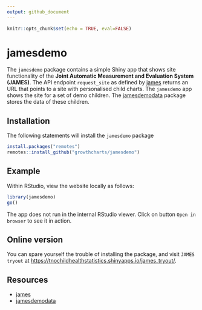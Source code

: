 ```yaml
---
output: github_document
---
```


<!-- README.md is generated from README.Rmd. Please edit that file -->


```r
knitr::opts_chunk$set(echo = TRUE, eval=FALSE)
```

# jamesdemo

The `jamesdemo` package contains a simple Shiny app that shows site functionality of the **Joint Automatic Measurement and Evaluation System (JAMES)**. The API endpoint `request_site` as defined by [james](https://github.com/growthcharts/james) returns an URL that points to a site with personalised child charts. The `jamesdemo` app shows the site for a set of demo children. The [jamesdemodata](https://github.com/growthcharts/jamesdemodata) package stores the data of these children.

## Installation

The following statements will install the `jamesdemo` package

```r
install.packages("remotes")
remotes::install_github("growthcharts/jamesdemo")
```

## Example

Within RStudio, view the website locally as follows:

```r
library(jamesdemo)
go()
```

The app does not run in the internal RStudio viewer. Click on button `Open in browser` to see it in action.

## Online version

You can spare yourself the trouble of installing the package, and visit 
`JAMES tryout` at <https://tnochildhealthstatistics.shinyapps.io/james_tryout/>.

## Resources

- [james](https://github.com/growthcharts/james)
- [jamesdemodata](https://github.com/growthcharts/jamesdemodata)
